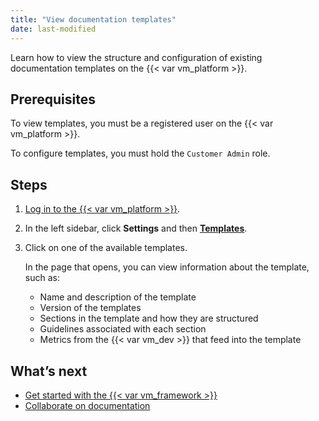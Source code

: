 ```yaml
---
title: "View documentation templates"
date: last-modified
---
```


Learn how to view the structure and configuration of existing documentation templates on the {{< var vm_platform >}}. 

## Prerequisites

To view templates, you must be a registered user on the {{< var vm_platform >}}.

::: {.callout-important}
To configure templates, you must hold the `Customer Admin` role. 
:::

## Steps

1. [Log in to the {{< var vm_platform >}}]({{< var vm_url >}}).

2. In the left sidebar, click **Settings** and then [**Templates**]({{< var vm_url >}}/settings/templates).

2. Click on one of the available templates. 

   In the page that opens, you can view information about the template, such as: 

   - Name and description of the template
   - Version of the templates
   - Sections in the template and how they are structured
   - Guidelines associated with each section 
   - Metrics from the {{< var vm_dev >}} that feed into the template


<!---
## Troubleshooting

[Include any common issues or errors that may arise during the task and how to resolve them.]
--->

## What's next

- [Get started with the {{< var vm_framework >}}](get-started-developer-framework.qmd)
- [Collaborate on documentation](collaborate-with-others.qmd)

